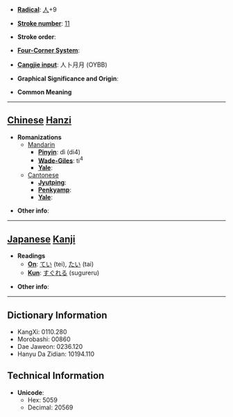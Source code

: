 * '''[[Wiktionary:Chinese radical index| Radical]]''': [[Wiktionary:Chinese radical index 人|人]]+9

* '''[[Wiktionary:Chinese total strokes index|Stroke number]]''': [[Wiktionary:Chinese total strokes index 11|11]]

* '''Stroke order''': 

* '''[[Wiktionary:Chinese four corner index|Four-Corner System]]''': 

* '''[[Wiktionary:Chinese Cangjie index|Cangjie input]]''': 人卜月月 (OYBB)

* '''Graphical Significance and Origin''': 

* '''Common Meaning'''

----

== [[Chinese]] [[Hanzi]] ==

* '''Romanizations'''
** [[Mandarin]]
*** '''[[Pinyin]]''': dì (di4)
*** '''[[Wade-Giles]]''': ti<sup>4</sup>
*** '''[[Yale]]''': 
**[[Cantonese]]
***'''[[Jyutping]]''':
***'''[[Penkyamp]]''': 
***'''[[Yale]]''': 

* '''Other info''': 

----

== [[Japanese]] [[Kanji]] ==

* '''Readings'''
** '''[[On]]''': [[てい]] (tei), [[たい]] (tai)
** '''[[Kun]]''': [[すぐれる]] (sugureru)

* '''Other info''':  

----

== Dictionary Information ==

* KangXi: 0110.280
* Morobashi: 00860
* Dae Jaweon: 0236.120
* Hanyu Da Zidian: 10194.110

== Technical Information ==

* '''Unicode''':
** Hex: 5059
** Decimal: 20569